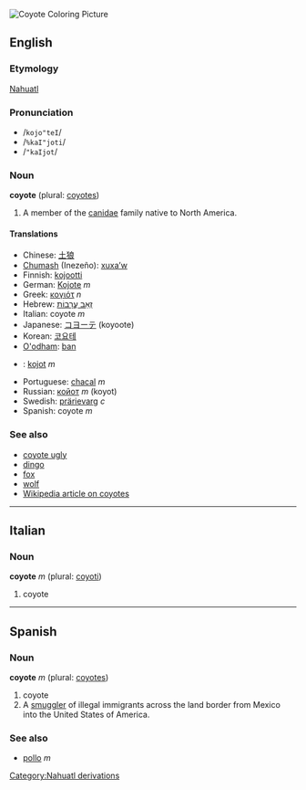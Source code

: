 [[Image:coyote.gif|thumb|right|Coyote Coloring Picture]]
{{wikipedia}}
==English==

===Etymology===
[[w:Nahuatl|Nahuatl]]

===Pronunciation===
*/<tt>kojo"teI</tt>/
*/<tt>%kaI"joti</tt>/
*/<tt>"kaIjot</tt>/

===Noun===
'''coyote''' (plural: [[coyotes]])

# A member of the [[canidae]] family native to North America.

====Translations====
*Chinese: [[土狼]]
*[[Chumash]] (Inezeño): [[xuxaʼw]]
*Finnish: [[kojootti]]
*German: [[Kojote]] ''m''
*Greek: [[κογιότ]] ''n''
*Hebrew: [[זאב ערבות|זְאֵב עֲרָבוֹת]]
*Italian: coyote ''m''
*Japanese: [[コヨーテ]] (koyoote)
*Korean: [[코요테]]
*[[O'odham]]: [[ban]]
*{{pl}}: [[kojot]] ''m''
*Portuguese: [[chacal]] ''m''
*Russian: [[койот]] ''m'' (koyot)
*Swedish: [[prärievarg]] ''c''
*Spanish: coyote ''m''

===See also===
*[[coyote ugly]]
*[[dingo]]
*[[fox]]
*[[wolf]]
*[[w:Coyote|Wikipedia article on coyotes]]

----

==Italian==
===Noun===
'''coyote''' ''m'' (plural: [[coyoti]])

# coyote

----

==Spanish==
===Noun===
'''coyote''' ''m'' (plural: [[coyotes]])

# coyote
# A [[smuggler]] of illegal immigrants across the land border from Mexico into the United States of America.<!-- possibly not limited to the Mex/USA case? -->

===See also===
*[[pollo]] ''m''

[[Category:Nahuatl derivations]]